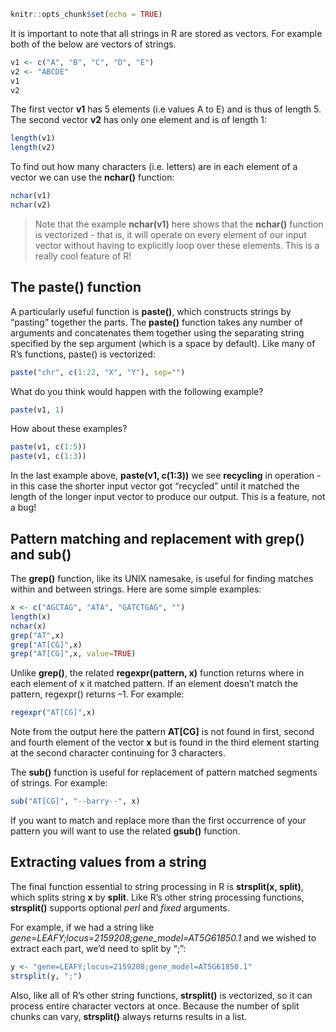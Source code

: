 ```r
knitr::opts_chunk$set(echo = TRUE)
```

It is important to note that all strings in R are stored as vectors. For example both of the below are vectors of strings.

```r
v1 <- c("A", "B", "C", "D", "E")
v2 <- "ABCDE"
v1
v2
```

The first vector **v1** has 5 elements (i.e values A to E) and is thus of length 5. The second vector **v2** has only one element and is of length 1:

```r
length(v1)
length(v2)
```

To find out how many characters (i.e. letters) are in each element of a vector we can use the **nchar()** function:

```r
nchar(v1)
nchar(v2)
```

> Note that the example **nchar(v1)** here shows that the **nchar()** function is vectorized - that is, it will operate on every element of our input vector without having to explicitly loop over these elements. This is a really cool feature of R!

## The paste() function

A particularly useful function is **paste()**, which constructs strings by “pasting” together the parts. The  **paste()** function takes any number of arguments and concatenates them together using the separating string specified by the sep argument (which is a space by default). Like many of R’s functions, paste() is vectorized:


```r
paste("chr", c(1:22, "X", "Y"), sep="")
```

What do you think would happen with the following example?

```r
paste(v1, 1)
```

How about these examples?

```r
paste(v1, c(1:5))
paste(v1, c(1:3))
```

In the last example above, **paste(v1, c(1:3))** we see **recycling** in operation - in this case the shorter input vector got "recycled" until it matched the length of the longer input vector to produce our output. This is a feature, not a bug! 

## Pattern matching and replacement with grep() and sub()
The **grep()** function, like its UNIX namesake, is useful for finding matches within and between strings. Here are some simple examples:

```r
x <- c("AGCTAG", "ATA", "GATCTGAG", "")
length(x)
nchar(x)
grep("AT",x)
grep("AT[CG]",x)
grep("AT[CG]",x, value=TRUE)
```


Unlike **grep()**, the related **regexpr(pattern, x)** function returns where in each element of x it matched pattern. If an element doesn’t match the pattern, regexpr() returns –1. For example:

```r
regexpr("AT[CG]",x)
```

Note from the output here the pattern **AT[CG]** is not found in first, second and fourth element of the vector **x** but is found in the third element starting at the second character continuing for 3 characters.

The **sub()** function is useful for replacement of pattern matched segments of strings. For example:

```r
sub("AT[CG]", "--barry--", x)
```

If you want to match and replace more than the first occurrence of your pattern you will want to use the related **gsub()** function.

## Extracting values from a string
The final function essential to string processing in R is **strsplit(x, split)**, which splits string **x** by **split**. Like R’s other string processing functions, **strsplit()** supports optional *perl* and *fixed* arguments.

For example, if we had a string like *gene=LEAFY;locus=2159208;gene_model=AT5G61850.1* and we wished to extract each part, we’d need to split by “;”:

```r
y <- "gene=LEAFY;locus=2159208;gene_model=AT5G61850.1"
strsplit(y, ";")
```

Also, like all of R’s other string functions, **strsplit()** is vectorized, so it can process entire character vectors at once. Because the number of split chunks can vary, **strsplit()** always returns results in a list.
